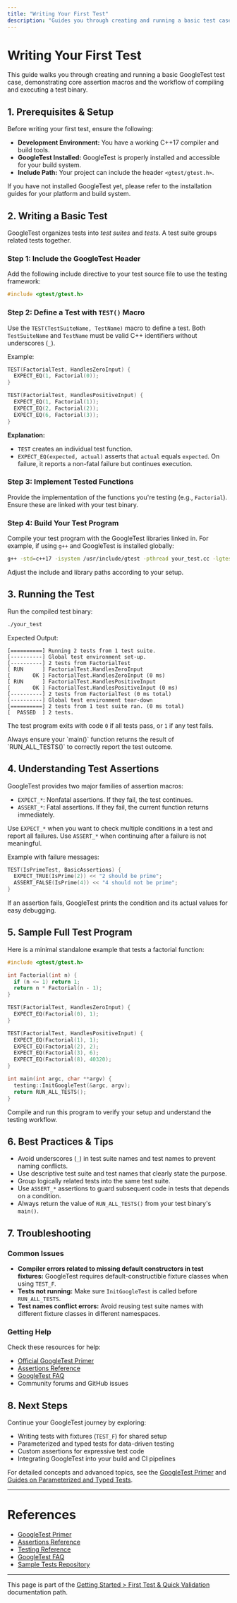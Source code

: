 ```yaml
---
title: "Writing Your First Test"
description: "Guides you through creating and running a basic test case, demonstrating core assertion macros and the workflow of compiling and executing a test binary."
---
```


# Writing Your First Test

This guide walks you through creating and running a basic GoogleTest test case, demonstrating core assertion macros and the workflow of compiling and executing a test binary.

## 1. Prerequisites & Setup

Before writing your first test, ensure the following:

- **Development Environment:** You have a working C++17 compiler and build tools.
- **GoogleTest Installed:** GoogleTest is properly installed and accessible for your build system.
- **Include Path:** Your project can include the header `<gtest/gtest.h>`.

If you have not installed GoogleTest yet, please refer to the installation guides for your platform and build system.

## 2. Writing a Basic Test

GoogleTest organizes tests into *test suites* and *tests*. A test suite groups related tests together.

### Step 1: Include the GoogleTest Header

Add the following include directive to your test source file to use the testing framework:

```cpp
#include <gtest/gtest.h>
```

### Step 2: Define a Test with `TEST()` Macro

Use the `TEST(TestSuiteName, TestName)` macro to define a test. Both `TestSuiteName` and `TestName` must be valid C++ identifiers without underscores (`_`).

Example:

```cpp
TEST(FactorialTest, HandlesZeroInput) {
  EXPECT_EQ(1, Factorial(0));
}

TEST(FactorialTest, HandlesPositiveInput) {
  EXPECT_EQ(1, Factorial(1));
  EXPECT_EQ(2, Factorial(2));
  EXPECT_EQ(6, Factorial(3));
}
```

**Explanation:**
- `TEST` creates an individual test function.
- `EXPECT_EQ(expected, actual)` asserts that `actual` equals `expected`. On failure, it reports a non-fatal failure but continues execution.

### Step 3: Implement Tested Functions

Provide the implementation of the functions you're testing (e.g., `Factorial`). Ensure these are linked with your test binary.

### Step 4: Build Your Test Program

Compile your test program with the GoogleTest libraries linked in. For example, if using `g++` and GoogleTest is installed globally:

```bash
g++ -std=c++17 -isystem /usr/include/gtest -pthread your_test.cc -lgtest -lgtest_main -o your_test
```

Adjust the include and library paths according to your setup.

## 3. Running the Test

Run the compiled test binary:

```bash
./your_test
```

Expected Output:

```
[==========] Running 2 tests from 1 test suite.
[----------] Global test environment set-up.
[----------] 2 tests from FactorialTest
[ RUN      ] FactorialTest.HandlesZeroInput
[       OK ] FactorialTest.HandlesZeroInput (0 ms)
[ RUN      ] FactorialTest.HandlesPositiveInput
[       OK ] FactorialTest.HandlesPositiveInput (0 ms)
[----------] 2 tests from FactorialTest (0 ms total)
[----------] Global test environment tear-down
[==========] 2 tests from 1 test suite ran. (0 ms total)
[  PASSED  ] 2 tests.
```

The test program exits with code `0` if all tests pass, or `1` if any test fails.

<Tip>
Always ensure your `main()` function returns the result of `RUN_ALL_TESTS()` to correctly report the test outcome.
</Tip>

## 4. Understanding Test Assertions

GoogleTest provides two major families of assertion macros:

- `EXPECT_*`: Nonfatal assertions. If they fail, the test continues.
- `ASSERT_*`: Fatal assertions. If they fail, the current function returns immediately.

Use `EXPECT_*` when you want to check multiple conditions in a test and report all failures.
Use `ASSERT_*` when continuing after a failure is not meaningful.

Example with failure messages:

```cpp
TEST(IsPrimeTest, BasicAssertions) {
  EXPECT_TRUE(IsPrime(2)) << "2 should be prime";
  ASSERT_FALSE(IsPrime(4)) << "4 should not be prime";
}
```

If an assertion fails, GoogleTest prints the condition and its actual values for easy debugging.

## 5. Sample Full Test Program

Here is a minimal standalone example that tests a factorial function:

```cpp
#include <gtest/gtest.h>

int Factorial(int n) {
  if (n <= 1) return 1;
  return n * Factorial(n - 1);
}

TEST(FactorialTest, HandlesZeroInput) {
  EXPECT_EQ(Factorial(0), 1);
}

TEST(FactorialTest, HandlesPositiveInput) {
  EXPECT_EQ(Factorial(1), 1);
  EXPECT_EQ(Factorial(2), 2);
  EXPECT_EQ(Factorial(3), 6);
  EXPECT_EQ(Factorial(8), 40320);
}

int main(int argc, char **argv) {
  testing::InitGoogleTest(&argc, argv);
  return RUN_ALL_TESTS();
}
```

Compile and run this program to verify your setup and understand the testing workflow.

## 6. Best Practices & Tips

- Avoid underscores (`_`) in test suite names and test names to prevent naming conflicts.
- Use descriptive test suite and test names that clearly state the purpose.
- Group logically related tests into the same test suite.
- Use `ASSERT_*` assertions to guard subsequent code in tests that depends on a condition.
- Always return the value of `RUN_ALL_TESTS()` from your test binary's `main()`.

## 7. Troubleshooting

### Common Issues

- **Compiler errors related to missing default constructors in test fixtures:**
  GoogleTest requires default-constructible fixture classes when using `TEST_F`.
- **Tests not running:** Make sure `InitGoogleTest` is called before `RUN_ALL_TESTS`.
- **Test names conflict errors:** Avoid reusing test suite names with different fixture classes in different namespaces.

### Getting Help

Check these resources for help:

- [Official GoogleTest Primer](docs/primer.md)
- [Assertions Reference](docs/reference/assertions.md)
- [GoogleTest FAQ](docs/faq.md)
- Community forums and GitHub issues

## 8. Next Steps

Continue your GoogleTest journey by exploring:

- Writing tests with fixtures (`TEST_F`) for shared setup
- Parameterized and typed tests for data-driven testing
- Custom assertions for expressive test code
- Integrating GoogleTest into your build and CI pipelines

For detailed concepts and advanced topics, see the [GoogleTest Primer](docs/primer.md) and [Guides on Parameterized and Typed Tests](guides/advanced-usage/parameterized-tests).

---

# References

- [GoogleTest Primer](docs/primer.md)
- [Assertions Reference](docs/reference/assertions.md)
- [Testing Reference](docs/reference/testing.md)
- [GoogleTest FAQ](docs/faq.md)
- [Sample Tests Repository](https://github.com/google/googletest/tree/main/googletest/samples)

---

This page is part of the [Getting Started > First Test & Quick Validation](https://github.com/google/googletest/tree/main/docs/getting-started/first-test-experience) documentation path.